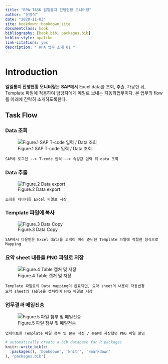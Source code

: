 --- 
title: "RPA TASK 일일통지 진행현황 모니터링"
author: "윤창식"
date: "2020-11-03"
site: bookdown::bookdown_site
documentclass: book
bibliography: [book.bib, packages.bib]
biblio-style: apalike
link-citations: yes
description: " RPA 업무 소개 01 "
---

# Introduction

**일일통지 진행현황 모니터링**은 **SAP**에서 Excel data를 조회, 추출, 가공한 뒤, Template 파일에 적용하여 담당자에게 메일로 보내는 자동화업무이다. 
본 업무의 flow를 아래에 간략히 소개하도록한다. 

## Task Flow

### Data 조회 

![Figure.1 SAP T-code 입력 / Data 조회 ](./img/sap_search.png){width=0.5%,height=0.5%}

```
SAP에 로그인 --> T-code 입력 --> 속성값 입력 뒤 data 조회 

```

### Data 추출 

![Figure.2 Data export](./img/data_export.png){width=0.5%,height=0.5%}
```
조회한 데이터를 Excel 파일로 저장

```

### Template 파일에 복사 

![Figure.3 Data Copy](./img/template_file_copy.png){width=0.5%,height=0.5%}
```
SAP에서 다운받은 Excel data를 고객이 미리 준비한 Template 파일에 적절한 형식으로 Mapping  

```

### 요약 sheet 내용을 PNG 파일로 저장 

![Figure.4 Table 캡처 및 저장](./img/summary_png.png){width=0.5%,height=0.5%}

```
Template 파일로의 Data mapping이 완료되면, 요약 sheet의 내용이 자동변경
요약 sheet의 Table을 캡처하여 PNG 파일로 저장 

```

### 업무결과 메일전송

![Figure.5 파일 첨부 및 메일전송](./img/mail_sending.png){width=0.5%,height=0.5%}

```
업데이트한 Template 파일 첨부 및 본문 작성 / 본문에 저장했던 PNG 파일 붙임
```





```{r include=FALSE}
# automatically create a bib database for R packages
knitr::write_bib(c(
  .packages(), 'bookdown', 'knitr', 'rmarkdown'
), 'packages.bib')
```
